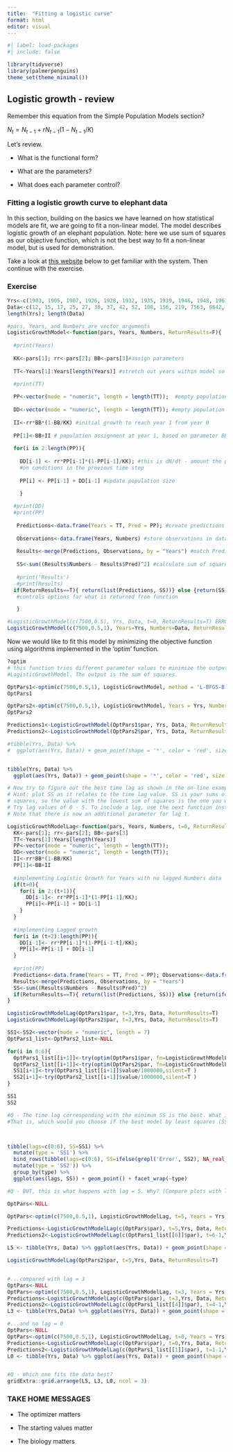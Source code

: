 ```yaml
---
title:  "Fitting a logistic curve"
format: html
editor: visual
---
```


```r
#| label: load-packages
#| include: false

library(tidyverse)
library(palmerpenguins)
theme_set(theme_minimal())
```



## Logistic growth - review

Remember this equation from the Simple Population Models section?

$N_t = N_{t-1} + rN_{t-1}(1-N_{t-1}/K)$

Let's review.

-   What is the functional form?

-   What are the parameters?

-   What does each parameter control?

### Fitting a logistic growth curve to elephant data

In this section, building on the basics we have learned on how statistical models are fit, we are going to fit a non-linear model. The model describes logistic growth of an elephant population. Note: here we use sum of squares as our objective function, which is not the best way to fit a non-linear model, but is used for demonstration.

Take a look at [this website](https://ecosystem-project.com/epopulationgrowth) below to get familiar with the system. Then continue with the exercise.

### Exercise

```r

Yrs<-c(1903, 1905, 1907, 1926, 1928, 1932, 1935, 1939, 1946, 1948, 1961, 1964, 1967, 1970, 1972, 1974, 1976, 1979, 1982, 1985, 1988, 1990, 1993, 1996)
Data<-c(12, 15, 17, 25, 27, 30, 37, 42, 52, 108, 156, 219, 7563, 8642, 7378, 7245, 6983, 7367, 7689, 8503, 7654, 6803, 7204, 7343)
length(Yrs); length(Data)

#pars, Years, and Numbers are vector arguments
LogisticGrowthModel<-function(pars, Years, Numbers, ReturnResults=F){
  
  #print(Years)
  
  KK<-pars[1]; rr<-pars[2]; BB<-pars[3]#assign parameters
  
  TT<-Years[1]:Years[length(Years)] #stretch out years within model so no missing years

  #print(TT)
  
  PP<-vector(mode = "numeric", length = length(TT));  #empty population size vector
  
  DD<-vector(mode = "numeric", length = length(TT)); #empty population growth vector
  
  II<-rr*BB*(1-BB/KK) #initial growth to reach year 1 from year 0
  
  PP[1]<-BB+II # population assignment at year 1, based on parameter BB (initial population)
  
  for(i in 2:length(PP)){ 
    
    DD[i-1] <- rr*PP[i-1]*(1-PP[i-1]/KK); #this is dN/dt - amount the population grows based
    #on conditions in the previous time step
    
    PP[i] <- PP[i-1] + DD[i-1] #update population size
    
    } 

  #print(DD)
  #print(PP)
  
   Predictions<-data.frame(Years = TT, Pred = PP); #create predictions
   
   Observations<-data.frame(Years, Numbers) #store observations in data frame
   
   Results<-merge(Predictions, Observations, by = "Years") #match Predictions and Observations by Year
  
   SS<-sum((Results$Numbers - Results$Pred)^2) #calculate sum of squares: sum((obs - pred)^2)
  
   #print('Results')
   #print(Results)
  if(ReturnResults==T){ return(list(Predictions, SS))} else {return(SS)}
   #controls options for what is returned from function

   }

#LogisticGrowthModel(c(7500,0.5), Yrs, Data, t=0, ReturnResults=T) ERROR
LogisticGrowthModel(c(7500,0.5,1), Years=Yrs, Numbers=Data, ReturnResults=T)


```

Now we would like to fit this model by minimizing the objective function using algorithms implemented in the 'optim' function.

```r
?optim
# this function tries different parameter values to minimize the output of 
#LogisticGrowthModel. The output is the sum of squares.
```

```r

OptPars1<-optim(c(7500,0.5,1), LogisticGrowthModel, method = 'L-BFGS-B', Years = Yrs, Numbers = Data, lower = c(2000, 0,0.8), upper = c(10000, 1,100), control = list(maxit = 50000))
OptPars1

OptPars2<-optim(c(7500,0.5,1), LogisticGrowthModel, Years = Yrs, Numbers = Data, control = list(maxit = 50000))
OptPars2

Predictions1<-LogisticGrowthModel(OptPars1$par, Yrs, Data, ReturnResults=T)[[1]]
Predictions2<-LogisticGrowthModel(OptPars2$par, Yrs, Data, ReturnResults=T)[[1]]

#tibble(Yrs, Data) %>% 
#  ggplot(aes(Yrs, Data)) + geom_point(shape = '*', color = 'red', size = 5) + ylim(0,8000)


tibble(Yrs, Data) %>% 
  ggplot(aes(Yrs, Data)) + geom_point(shape = '*', color = 'red', size = 5) + ylim(0,8000) + geom_line(aes(Years, Pred), data = Predictions1) + geom_line(aes(Years, Pred), data = Predictions2, linetype = 2)

```

```r
# Now try to figure out the best time lag as shown in the on-line example. 
# Hint: plot SS as it relates to the time lag value. SS is your sums of 
# squares, so the value with the lowest sum of squares is the one you want. 
# Try lag values of 0 - 5. To include a lag, use the next function instead. 
# Note that there is now an additional parameter for lag t.

LogisticGrowthModelLag<-function(pars, Years, Numbers, t=0, ReturnResults=F){
  KK<-pars[1]; rr<-pars[2]; BB<-pars[3]
  TT<-Years[1]:Years[length(Years)]
  PP<-vector(mode = "numeric", length = length(TT));
  DD<-vector(mode = "numeric", length = length(TT)); 
  II<-rr*BB*(1-BB/KK)
  PP[1]<-BB+II
  
  #implementing Logistic Growth for Years with no lagged Numbers data
  if(t>0){
    for(i in 2:(t+1)){ 
      DD[i-1]<- rr*PP[i-1]*(1-PP[i-1]/KK);
      PP[i]<-PP[i-1] + DD[i-1]
    }
  }
  
  #implementing Lagged growth
  for(i in (t+2):length(PP)){ 
    DD[i-1]<- rr*PP[i-1]*(1-PP[i-1-t]/KK); 
    PP[i]<-PP[i-1] + DD[i-1]
  }
  
  #print(PP) 
  Predictions<-data.frame(Years = TT, Pred = PP); Observations<-data.frame(Years, Numbers)
  Results<-merge(Predictions, Observations, by = "Years")
  SS<-sum((Results$Numbers - Results$Pred)^2)
  if(ReturnResults==T){ return(list(Predictions, SS))} else {return(ifelse(is.infinite(SS), 10000000000, SS))}
}

LogisticGrowthModelLag(OptPars1$par, t=3,Yrs, Data, ReturnResults=T)
LogisticGrowthModelLag(OptPars2$par, t=3,Yrs, Data, ReturnResults=T)

SS1<-SS2<-vector(mode = "numeric", length = 7)
OptPars1_list<-OptPars2_list<-NULL

for(i in 0:6){
  OptPars1_list[[i+1]]<-try(optim(OptPars1$par, fn=LogisticGrowthModelLag, t=i, method = 'L-BFGS-B', Years = Yrs, Numbers = Data, lower = c(2000, 0,0.8), upper = c(10000, 1,100), control = list(maxit = 50000)), silent=T)
  OptPars2_list[[i+1]]<-try(optim(OptPars2$par, fn=LogisticGrowthModelLag, t=i, Years = Yrs, Numbers = Data, control = list(maxit = 50000)),silent=T)
  SS1[i+1]<-try(OptPars1_list[[i+1]]$value/1000000,silent=T )
  SS2[i+1]<-try(OptPars2_list[[i+1]]$value/1000000,silent=T )
}

SS1 
SS2 

```

```r
#Q - The time lag corresponding with the minimum SS is the best. What is time lag is that?
#That is, which would you choose if the best model by least squares (SS)?



tibble(lags=c(0:6), SS=SS1) %>% 
  mutate(type = 'SS1') %>% 
  bind_rows(tibble(lags=c(0:6), SS=ifelse(grepl('Error', SS2), NA_real_, as.numeric(SS2))) %>% 
  mutate(type = 'SS2')) %>% 
  group_by(type) %>% 
  ggplot(aes(lags, SS)) + geom_point() + facet_wrap(~type)

```

```r

#Q - BUT, this is what happens with lag = 5. Why? (Compare plots with lag = 0 - 4)

OptPars<-NULL

OptPars<-optim(c(7500,0.5,1), LogisticGrowthModelLag, t=5, Years = Yrs, Numbers = Data)

Predictions<-LogisticGrowthModelLag(c(OptPars$par), t=5,Yrs, Data, ReturnResults=T)[[1]]
Predictions2<-LogisticGrowthModelLag(c(OptPars1_list[[6]]$par), t=6-1,Yrs, Data, ReturnResults=T)[[1]]

L5 <- tibble(Yrs, Data) %>% ggplot(aes(Yrs, Data)) + geom_point(shape = "*", color = "red", size = 5) + ylim(-1,9000) + geom_line(aes(Years, Pred), data = Predictions, lty = 2) + ggtitle('Lag 5') + geom_line(aes(Years, Pred), data = Predictions2, lty = 1)

LogisticGrowthModelLag(OptPars2$par, t=5,Yrs, Data, ReturnResults=T)


#...compared with lag = 3
OptPars<-NULL
OptPars<-optim(c(7500,0.5,1), LogisticGrowthModelLag, t=3, Years = Yrs, Numbers = Data)
Predictions<-LogisticGrowthModelLag(c(OptPars$par), t=3,Yrs, Data, ReturnResults=T)[[1]]
Predictions2<-LogisticGrowthModelLag(c(OptPars1_list[[4]]$par), t=4-1,Yrs, Data, ReturnResults=T)[[1]]
L3 <- tibble(Yrs,Data) %>% ggplot(aes(Yrs, Data)) + geom_point(shape = "*", color = "red", size = 5) + ylim(-1,9000) + geom_line(aes(Years, Pred), data = Predictions, lty = 2) + ggtitle('Lag 3') + geom_line(aes(Years, Pred), data = Predictions2, lty = 1)

#...and no lag = 0
OptPars<-NULL
OptPars<-optim(c(7500,0.5,1), LogisticGrowthModelLag, t=0, Years = Yrs, Numbers = Data)
Predictions<-LogisticGrowthModelLag(c(OptPars$par), t=0,Yrs, Data, ReturnResults=T)[[1]]
Predictions2<-LogisticGrowthModelLag(c(OptPars1_list[[1]]$par), t=1-1,Yrs, Data, ReturnResults=T)[[1]]
L0 <- tibble(Yrs, Data) %>% ggplot(aes(Yrs, Data)) + geom_point(shape = "*", color = "red", size = 5) + ylim(-1,9000) + geom_line(aes(Years, Pred), data = Predictions, lty = 2) + ggtitle('Lag 0') + geom_line(aes(Years, Pred), data = Predictions2, lty = 1)


#Q - Which one fits the data best?
gridExtra::grid.arrange(L5, L3, L0, ncol = 3)

```

### TAKE HOME MESSAGES 

+ The optimizer matters

+ The starting values matter

+ The biology matters
